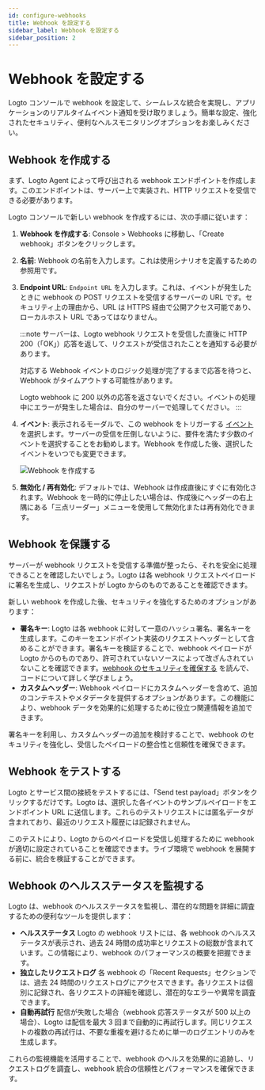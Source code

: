 ```yaml
---
id: configure-webhooks
title: Webhook を設定する
sidebar_label: Webhook を設定する
sidebar_position: 2
---
```


# Webhook を設定する

Logto コンソールで webhook を設定して、シームレスな統合を実現し、アプリケーションのリアルタイムイベント通知を受け取りましょう。簡単な設定、強化されたセキュリティ、便利なヘルスモニタリングオプションをお楽しみください。

## Webhook を作成する

まず、Logto Agent によって呼び出される webhook エンドポイントを作成します。このエンドポイントは、サーバー上で実装され、HTTP リクエストを受信できる必要があります。

Logto コンソールで新しい webhook を作成するには、次の手順に従います：

1. **Webhook を作成する**: <CloudLink to="/webhooks">Console > Webhooks</CloudLink> に移動し、「Create webhook」ボタンをクリックします。
2. **名前**: Webhook の名前を入力します。これは使用シナリオを定義するための参照用です。
3. **Endpoint URL**: `Endpoint URL` を入力します。これは、イベントが発生したときに webhook の POST リクエストを受信するサーバーの URL です。セキュリティ上の理由から、URL は HTTPS 経由で公開アクセス可能であり、ローカルホスト URL であってはなりません。

   :::note
   サーバーは、Logto webhook リクエストを受信した直後に HTTP 200（「OK」）応答を返して、リクエストが受信されたことを通知する必要があります。

   対応する Webhook イベントのロジック処理が完了するまで応答を待つと、Webhook がタイムアウトする可能性があります。

   Logto webhook に 200 以外の応答を返さないでください。イベントの処理中にエラーが発生した場合は、自分のサーバーで処理してください。
   :::

4. **イベント**: 表示されるモーダルで、この webhook をトリガーする [イベント](/developers/webhooks/webhooks-events) を選択します。サーバーの受信を圧倒しないように、要件を満たす少数のイベントを選択することをお勧めします。Webhook を作成した後、選択したイベントをいつでも変更できます。

   ![Webhook を作成する](../assets/create-webhook-page.png)

5. **無効化 / 再有効化**: デフォルトでは、Webhook は作成直後にすぐに有効化されます。Webhook を一時的に停止したい場合は、作成後にヘッダーの右上隅にある「三点リーダー」メニューを使用して無効化または再有効化できます。

## Webhook を保護する

サーバーが webhook リクエストを受信する準備が整ったら、それを安全に処理できることを確認したいでしょう。Logto は各 webhook リクエストペイロードに署名を生成し、リクエストが Logto からのものであることを確認できます。

新しい webhook を作成した後、セキュリティを強化するためのオプションがあります：

- **署名キー**: Logto は各 webhook に対して一意のハッシュ署名、署名キーを生成します。このキーをエンドポイント実装のリクエストヘッダーとして含めることができます。署名キーを検証することで、webhook ペイロードが Logto からのものであり、許可されていないソースによって改ざんされていないことを確認できます。[webhook のセキュリティを確保する](/developers/webhooks/secure-webhooks/) を読んで、コードについて詳しく学びましょう。
- **カスタムヘッダー**: Webhook ペイロードにカスタムヘッダーを含めて、追加のコンテキストやメタデータを提供するオプションがあります。この機能により、webhook データを効果的に処理するために役立つ関連情報を追加できます。

署名キーを利用し、カスタムヘッダーの追加を検討することで、webhook のセキュリティを強化し、受信したペイロードの整合性と信頼性を確保できます。

## Webhook をテストする

Logto とサービス間の接続をテストするには、「Send test payload」ボタンをクリックするだけです。Logto は、選択した各イベントのサンプルペイロードをエンドポイント URL に送信します。これらのテストリクエストには匿名データが含まれており、最近のリクエスト履歴には記録されません。

このテストにより、Logto からのペイロードを受信し処理するために webhook が適切に設定されていることを確認できます。ライブ環境で webhook を展開する前に、統合を検証することができます。

## Webhook のヘルスステータスを監視する

Logto は、webhook のヘルスステータスを監視し、潜在的な問題を詳細に調査するための便利なツールを提供します：

- **ヘルスステータス**
  Logto の webhook リストには、各 webhook のヘルスステータスが表示され、過去 24 時間の成功率とリクエストの総数が含まれています。この情報により、webhook のパフォーマンスの概要を把握できます。
- **独立したリクエストログ**
  各 webhook の「Recent Requests」セクションでは、過去 24 時間のリクエストログにアクセスできます。各リクエストは個別に記録され、各リクエストの詳細を確認し、潜在的なエラーや異常を調査できます。
- **自動再試行**
  配信が失敗した場合（webhook 応答ステータスが 500 以上の場合）、Logto は配信を最大 3 回まで自動的に再試行します。同じリクエストの複数の再試行は、不要な重複を避けるために単一のログエントリのみを生成します。

これらの監視機能を活用することで、webhook のヘルスを効果的に追跡し、リクエストログを調査し、webhook 統合の信頼性とパフォーマンスを確保できます。
